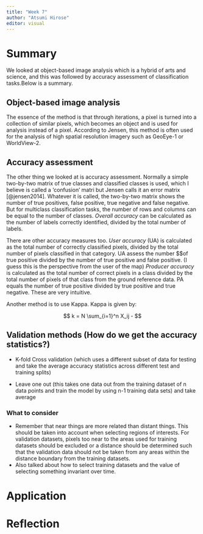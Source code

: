 ```yaml
---
title: "Week 7"
author: "Atsumi Hirose"
editor: visual
---
```


# Summary

We looked at object-based image analysis which is a hybrid of arts and science, and this was followed by accuracy assessment of classification tasks.Below is a summary.

## Object-based image analysis

The essence of the method is that through iterations, a pixel is turned into a collection of similar pixels, which becomes an object and is used for analysis instead of a pixel. According to Jensen, this method is often used for the analysis of high spatial resolution imagery such as GeoEye-1 or WorldView-2.

## Accuracy assessment

The other thing we looked at is accuracy assessment. Normally a simple two-by-two matrix of true classes and classified classes is used, which I believe is called a 'confusion' matri but Jensen calls it an error matrix [@jensen2014]. Whatever it is called, the two-by-two matrix shows the number of true positives, false positive, true negative and false negative. But for multiclass classification tasks, the number of rows and columns can be equal to the number of classes. *Overall accuracy* can be calculated as the number of labels correctly identified, divided by the total number of labels.

There are other accuracy measures too. *User accuracy* (UA) is calculated as the total number of correctly classified pixels, divided by the total number of pixels classified in that category. UA assess the number \$\$of true positive divided by the number of true positive and false positive. (I guess this is the perspective from the user of the map) *Producer accuracy* is calculated as the total number of correct pixels in a class divided by the total number of pixels of that class from the ground reference data. PA equals the number of true positive divided by true positive and true negative. These are very intuitive.

Another method is to use Kappa. Kappa is given by:

$$
 k = N \sum_{i=1}^n X_ij -
$$

## Validation methods (How do we get the accuracy statistics?)

-   K-fold Cross validation (which uses a different subset of data for testing and take the average accuracy statistics across different test and training splits)

-   Leave one out (this takes one data out from the training dataset of n data points and train the model by using n-1 training data sets) and take average

### What to consider

-   Remember that near things are more related than distant things. This should be taken into account when selecting regions of interests. For validation datasets, pixels too near to the areas used for training datasets should be excluded or a distance should be determined such that the validation data should not be taken from any areas within the distance boundary from the training datasets.
-   Also talked about how to select training datasets and the value of selecting something invariant over time.

# Application

# Reflection
